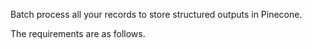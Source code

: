 Batch process all your records to store structured outputs in Pinecone.

The requirements are as follows.


<SharedPinecone />
<SharedPineconeCLIAPI />